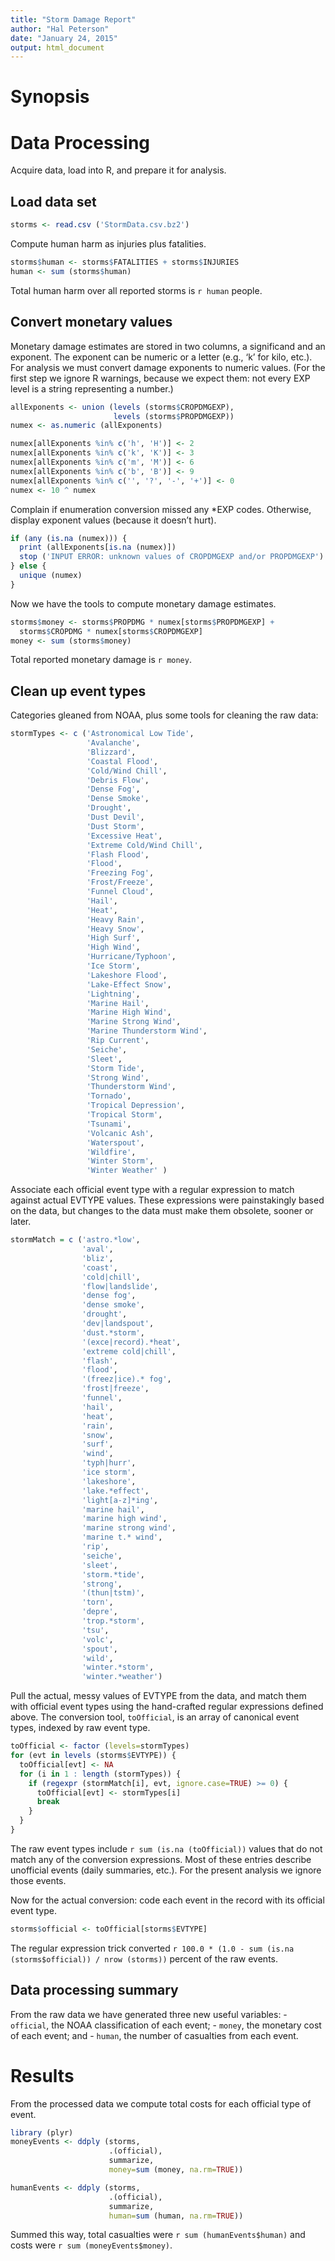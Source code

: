 ```yaml
---
title: "Storm Damage Report"
author: "Hal Peterson"
date: "January 24, 2015"
output: html_document
---
```


# Synopsis



# Data Processing

Acquire data, load into R, and prepare it for analysis.

## Load data set

```r
storms <- read.csv ('StormData.csv.bz2')
```

Compute human harm as injuries plus fatalities.

```r
storms$human <- storms$FATALITIES + storms$INJURIES
human <- sum (storms$human)
```

Total human harm over all reported storms is `r human` people.

## Convert monetary values

Monetary damage estimates are stored in two columns, a significand and an exponent. The exponent can be numeric or a letter (e.g., 'k' for kilo, etc.).
For analysis we must convert damage exponents to numeric values.
(For the first step we ignore R warnings, because we expect them: not every EXP level is a string representing a number.)

```r
allExponents <- union (levels (storms$CROPDMGEXP),
                       levels (storms$PROPDMGEXP))
numex <- as.numeric (allExponents)
```
```r
numex[allExponents %in% c('h', 'H')] <- 2
numex[allExponents %in% c('k', 'K')] <- 3
numex[allExponents %in% c('m', 'M')] <- 6
numex[allExponents %in% c('b', 'B')] <- 9
numex[allExponents %in% c('', '?', '-', '+')] <- 0
numex <- 10 ^ numex
```

Complain if enumeration conversion missed any *EXP codes.
Otherwise, display exponent values (because it doesn't hurt).

```r
if (any (is.na (numex))) {
  print (allExponents[is.na (numex)])
  stop ('INPUT ERROR: unknown values of CROPDMGEXP and/or PROPDMGEXP')
} else {
  unique (numex)
}
```

Now we have the tools to compute monetary damage estimates.

```r
storms$money <- storms$PROPDMG * numex[storms$PROPDMGEXP] +
  storms$CROPDMG * numex[storms$CROPDMGEXP]
money <- sum (storms$money)
```

Total reported monetary damage is `r money`.

## Clean up event types

Categories gleaned from NOAA, plus some tools for cleaning the raw data:

```r
stormTypes <- c ('Astronomical Low Tide',
                 'Avalanche',
                 'Blizzard',
                 'Coastal Flood',
                 'Cold/Wind Chill',
                 'Debris Flow',
                 'Dense Fog',
                 'Dense Smoke',
                 'Drought',
                 'Dust Devil',
                 'Dust Storm',
                 'Excessive Heat',
                 'Extreme Cold/Wind Chill',
                 'Flash Flood',
                 'Flood',
                 'Freezing Fog',
                 'Frost/Freeze',
                 'Funnel Cloud',
                 'Hail',
                 'Heat',
                 'Heavy Rain',
                 'Heavy Snow',
                 'High Surf',
                 'High Wind',
                 'Hurricane/Typhoon',
                 'Ice Storm',
                 'Lakeshore Flood',
                 'Lake-Effect Snow',
                 'Lightning',
                 'Marine Hail',
                 'Marine High Wind',
                 'Marine Strong Wind',
                 'Marine Thunderstorm Wind',
                 'Rip Current',
                 'Seiche',
                 'Sleet',
                 'Storm Tide',
                 'Strong Wind',
                 'Thunderstorm Wind',
                 'Tornado',
                 'Tropical Depression',
                 'Tropical Storm',
                 'Tsunami',
                 'Volcanic Ash',
                 'Waterspout',
                 'Wildfire',
                 'Winter Storm',
                 'Winter Weather' )

```

Associate each official event type with a regular expression to match against actual EVTYPE values. These expressions were painstakingly based on the data, but changes to the data must make them obsolete, sooner or later.

```r
stormMatch = c ('astro.*low',
                'aval',
                'bliz',
                'coast',
                'cold|chill',
                'flow|landslide',
                'dense fog',
                'dense smoke',
                'drought',
                'dev|landspout',
                'dust.*storm',
                '(exce|record).*heat',
                'extreme cold|chill',
                'flash',
                'flood',
                '(freez|ice).* fog',
                'frost|freeze',
                'funnel',
                'hail',
                'heat',
                'rain',
                'snow',
                'surf',
                'wind',
                'typh|hurr',
                'ice storm',
                'lakeshore',
                'lake.*effect',
                'light[a-z]*ing',
                'marine hail',
                'marine high wind',
                'marine strong wind',
                'marine t.* wind',
                'rip',
                'seiche',
                'sleet',
                'storm.*tide',
                'strong',
                '(thun|tstm)',
                'torn',
                'depre',
                'trop.*storm',
                'tsu',
                'volc',
                'spout',
                'wild',
                'winter.*storm',
                'winter.*weather')
```


Pull the actual, messy values of EVTYPE from the data, and match them with official event types using the hand-crafted regular expressions defined above.
The conversion tool, `toOfficial`, is an array of canonical event types, indexed by raw event type.


```r
toOfficial <- factor (levels=stormTypes)
for (evt in levels (storms$EVTYPE)) {
  toOfficial[evt] <- NA
  for (i in 1 : length (stormTypes)) {
    if (regexpr (stormMatch[i], evt, ignore.case=TRUE) >= 0) {
      toOfficial[evt] <- stormTypes[i]
      break
    }
  }
}
```

The raw event types include `r sum (is.na (toOfficial))` values that do not match any of the conversion expressions. Most of these entries describe unofficial events (daily summaries, etc.). For the present analysis we ignore those events.

Now for the actual conversion: code each event in the record with its official event type.

```r
storms$official <- toOfficial[storms$EVTYPE]
```

The regular expression trick converted `r 100.0 * (1.0 - sum (is.na (storms$official)) / nrow (storms))` percent of the raw events.

## Data processing summary

From the raw data we have generated three new useful variables:
 - `official`, the NOAA classification of each event;
 - `money`, the monetary cost of each event; and
 - `human`, the number of casualties from each event.

# Results

From the processed data we compute total costs for each official type of event.

```r
library (plyr)
moneyEvents <- ddply (storms, 
                      .(official), 
                      summarize, 
                      money=sum (money, na.rm=TRUE))

humanEvents <- ddply (storms,
                      .(official),
                      summarize,
                      human=sum (human, na.rm=TRUE))
```

Summed this way, total casualties were `r sum (humanEvents$human)` and costs were `r sum (moneyEvents$money)`.
